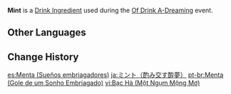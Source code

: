 {{For|the non-event item|Mint}}
{{Item Infobox
|id           = 410007
|title        = Mint
|image        = Item Mint (Of Drink A-Dreaming).png
|type         = Drink Ingredients
|group        = Event Items
|description  = Freshly picked leaves that can be used to add a cooling taste.
|quality      = 1
|event        = Of Drink A-Dreaming
}}
'''Mint''' is a [[Drink Ingredient]] used during the [[Of Drink A-Dreaming]] event.

==Other Languages==
{{Other Languages
|en      = Mint
|zhs     = 薄荷
|zhs_rm  = Bòhé
|zht     = 薄荷
|zht_rm  = Bòhé
|zh_tl   = 
|ja      = ミント
|ja_rm   = Minto
|ja_tl   = Mint
|ko      = 허브
|ko_rm   = Heobeu
|ko_tl   = Herb
|es      = Menta
|es_tl   = Mint
|fr      = Menthe
|fr_tl   = Mint
|ru      = Мята
|ru_tl   = Mint
|th      = Mint
|vi      = Bạc Hà
|vi_tl   = 
|de      = Minze
|de_tl   = Mint
|id      = Mint
|pt      = Menta
|pt_tl   = 
|tr      = Nane
|tr_tl   = 
|it      = Menta
|it_tl   = 
}}

==Change History==
{{Change History|2.5}}

[[es:Menta (Sueños embriagadores)]]
[[ja:ミント（酌み交す酔夢）]]
[[pt-br:Menta (Gole de um Sonho Embriagado)]]
[[vi:Bạc Hà (Một Ngụm Mộng Mơ)]]